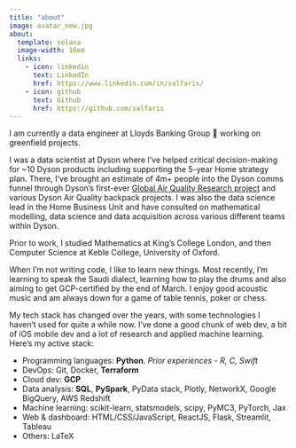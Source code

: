 ```yaml
---
title: "about"
image: avatar_new.jpg
about:
  template: solana
  image-width: 10em
  links:
    - icon: linkedin
      text: LinkedIn
      href: https://www.linkedin.com/in/salfaris/
    - icon: github
      text: Github
      href: https://github.com/salfaris
---
```


I am currently a data engineer at Lloyds Banking Group 🏦 working on greenfield projects.

I was a data scientist at Dyson where I've helped critical decision-making for ~10 Dyson products including supporting the 5-year Home strategy plan. There, I've brought an estimate of 4m+ people into the Dyson comms funnel through Dyson's first-ever [Global Air Quality Research project](https://www.youtube.com/watch?v=PD-x8FiFQ-M) and various Dyson Air Quality backpack projects. I was also the data science lead in the Home Business Unit and have consulted on mathematical modelling, data science and data acquisition across various different teams within Dyson.

Prior to work, I studied Mathematics at King's College London, and then Computer Science at Keble College, University of Oxford.

When I'm not writing code, I like to learn new things. Most recently, I'm learning to speak the Saudi dialect, learning how to play the drums and also aiming to get GCP-certified by the end of March. I enjoy good acoustic music and am always down for a game of table tennis, poker or chess.

My tech stack has changed over the years, with some technologies I haven't used for quite a while now. I've done a good chunk of web dev, a bit of iOS mobile dev and a lot of research and applied machine learning. Here's my active stack:

- Programming languages: **Python**. _Prior experiences - R, C, Swift_
- DevOps: Git, Docker, **Terraform**
- Cloud dev: **GCP**
- Data analysis: **SQL**, **PySpark**, PyData stack, Plotly, NetworkX, Google BigQuery, AWS Redshift
- Machine learning: scikit-learn, statsmodels, scipy, PyMC3, PyTorch, Jax
- Web & dashboard: HTML/CSS/JavaScript, ReactJS, Flask, Streamlit, Tableau
- Others: LaTeX
